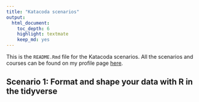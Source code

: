 ```yaml
---
title: "Katacoda scenarios"
output: 
  html_document: 
    toc_depth: 6
    highlight: textmate
    keep_md: yes
---
```


This is the `README.Rmd` file for the Katacoda scenarios. All the scenarios and courses can be found on my profile page [here](https://katacoda.com/mjfrigaard).


## Scenario 1: Format and shape your data with R in the tidyverse

